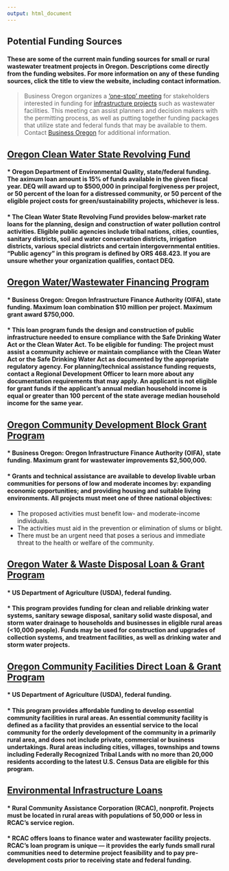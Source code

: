 ```yaml
---
output: html_document
---
```


## **Potential Funding Sources**  
#### These are some of the current main funding sources for small or rural wastewater treatment projects in Oregon. Descriptions come directly from the funding websites. For more information on any of these funding sources, click the title to view the website, including contact information.  

> Business Oregon organizes a ['one-stop' meeting](https://www.orinfrastructure.org/assets/docs/IFA/One-Stop.pdf) for stakeholders interested in funding for [infrastructure projects](https://www.orinfrastructure.org/Infrastructure-Programs/) such as wastewater facilities. This meeting can assist planners and decision makers with the permitting process, as well as putting together funding packages that utilize state and federal funds that may be available to them. Contact [Business Oregon](mailto:business.oregon@oregon.gov) for additional information.

## [Oregon Clean Water State Revolving Fund](https://www.oregon.gov/deq/wq/cwsrf/Pages/default.aspx)  
#### * Oregon Department of Environmental Quality, state/federal funding. The aximum loan amount is 15% of funds available in the given fiscal year. DEQ will award up to $500,000 in principal forgiveness per project, or 50 percent of the loan for a distressed community, or 50 percent of the eligible project costs for green/sustainability projects, whichever is less.   
#### * The Clean Water State Revolving Fund provides below-market rate loans for the planning, design and construction of water pollution control activities. Eligible public agencies include tribal nations, cities, counties, sanitary districts, soil and water conservation districts, irrigation districts, various special districts and certain intergovernmental entities. "Public agency” in this program is defined by ORS 468.423. If you are unsure whether your organization qualifies, contact DEQ.  

## [Oregon Water/Wastewater Financing Program](http://www.orinfrastructure.org/Infrastructure-Programs/WW/) 
#### * Business Oregon: Oregon Infrastructure Finance Authority (OIFA), state funding. Maximum loan combination $10 million per project. Maximum grant award $750,000.   
#### *  This loan program funds the design and construction of public infrastructure needed to ensure compliance with the Safe Drinking Water Act or the Clean Water Act. To be eligible for funding: The project must assist a community achieve or maintain compliance with the Clean Water Act or the Safe Drinking Water Act as documented by the appropriate regulatory agency. For planning/technical assistance funding requests, contact a Regional Development Officer to learn more about any documentation requirements that may apply. An applicant is not eligible for grant funds if the applicant's annual median household income is equal or greater than 100 percent of the state average median household income for the same year.  

## [Oregon Community Development Block Grant Program](http://www.orinfrastructure.org/Infrastructure-Programs/CDBG/)   
#### * Business Oregon: Oregon Infrastructure Finance Authority (OIFA), state funding. Maximum grant for wastewater improvements $2,500,000.   
#### *  Grants and technical assistance are available to develop livable urban communities for persons of low and moderate incomes by: expanding economic opportunities; and providing housing and suitable living environments. All projects must meet one of three national objectives:    
+ The proposed activities must benefit low- and moderate-income individuals.  
+ The activities must aid in the prevention or elimination of slums or blight.  
+ There must be an urgent need that poses a serious and immediate threat to the health or welfare of the community.  

## [Oregon Water & Waste Disposal Loan & Grant Program](https://www.rd.usda.gov/programs-services/water-waste-disposal-loan-grant-program/or)    
#### * US Department of Agriculture (USDA), federal funding.     
#### * This program provides funding for clean and reliable drinking water systems, sanitary sewage disposal, sanitary solid waste disposal, and storm water drainage to households and businesses in eligible rural areas (<10,000 people). Funds may be used for construction and upgrades of collection systems, and treatment facilities, as well as drinking water and storm water projects.  

## [Oregon Community Facilities Direct Loan & Grant Program]()    
#### * US Department of Agriculture (USDA), federal funding.   
#### * This program provides affordable funding to develop essential community facilities in rural areas. An essential community facility is defined as a facility that provides an essential service to the local community for the orderly development of the community in a primarily rural area, and does not include private, commercial or business undertakings. Rural areas including cities, villages, townships and towns including Federally Recognized Tribal Lands with no more than 20,000 residents according to the latest U.S. Census Data are eligible for this program.  

## [Environmental Infrastructure Loans](https://www.rcac.org/lending/environmental-loans/) 
#### * Rural Community Assistance Corporation (RCAC), nonprofit. Projects must be located in rural areas with populations of 50,000 or less in RCAC’s service region.  
#### * RCAC offers loans to finance water and wastewater facility projects. RCAC’s loan program is unique — it provides the early funds small rural communities need to determine project feasibility and to pay pre-development costs prior to receiving state and federal funding.
